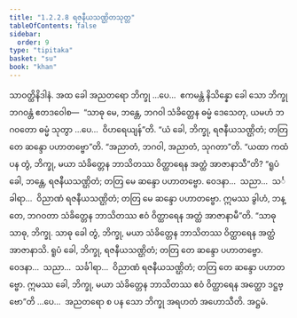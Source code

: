 ```yaml
---
title: "1.2.2.8 ရဇနီယသဏ္ဌိတသုတ္တ"
tableOfContents: false
sidebar:
  order: 9
type: "tipitaka"
basket: "su"
book: "khan"
---
```



<DynamicBreadcrumb />

<Division number="70" book="khan">

<Paragraph number="368" book="khan">
သာဝတ္ထိနိဒါနံ. အထ ခေါ အညတရော ဘိက္ခု …ပေ…  ဧကမန္တံ နိသိန္နော ခေါ သော ဘိက္ခု ဘဂဝန္တံ ဧတဒဝေါစ—  “သာဓု မေ, ဘန္တေ, ဘဂဝါ သံခိတ္တေန ဓမ္မံ ဒေသေတု, ယမဟံ ဘဂဝတော ဓမ္မံ သုတွာ …ပေ…  ဝိဟရေယျန်”တိ. “ယံ ခေါ, ဘိက္ခု, ရဇနီယသဏ္ဌိတံ; တတြ တေ ဆန္ဒော ပဟာတဗ္ဗော”တိ. “အညာတံ, ဘဂဝါ, အညာတံ, သုဂတာ”တိ.
</Paragraph>

<Paragraph number="369" book="khan">
“ယထာ ကထံ ပန တွံ, ဘိက္ခု, မယာ သံခိတ္တေန ဘာသိတဿ ဝိတ္ထာရေန အတ္ထံ အာဇာနာသီ”တိ? “ရူပံ ခေါ, ဘန္တေ, ရဇနီယသဏ္ဌိတံ; တတြ မေ ဆန္ဒော ပဟာတဗ္ဗော. ဝေဒနာ…  သညာ…  သင်္ခါရာ…  ဝိညာဏံ ရဇနီယသဏ္ဌိတံ; တတြ မေ ဆန္ဒော ပဟာတဗ္ဗော. ဣမဿ ခွါဟံ, ဘန္တေ, ဘဂဝတာ သံခိတ္တေန ဘာသိတဿ ဧဝံ ဝိတ္ထာရေန အတ္ထံ အာဇာနာမီ”တိ.
</Paragraph>

<Paragraph number="370" book="khan">
“သာဓု သာဓု, ဘိက္ခု. သာဓု ခေါ တွံ, ဘိက္ခု, မယာ သံခိတ္တေန ဘာသိတဿ ဝိတ္ထာရေန အတ္ထံ အာဇာနာသိ. ရူပံ ခေါ, ဘိက္ခု, ရဇနီယသဏ္ဌိတံ; တတြ တေ ဆန္ဒော ပဟာတဗ္ဗော. ဝေဒနာ…  သညာ…  သင်္ခါရာ…  ဝိညာဏံ ရဇနီယသဏ္ဌိတံ; တတြ တေ ဆန္ဒော ပဟာတဗ္ဗော. ဣမဿ ခေါ, ဘိက္ခု, မယာ သံခိတ္တေန ဘာသိတဿ ဧဝံ ဝိတ္ထာရေန အတ္ထော ဒဋ္ဌဗ္ဗော”တိ …ပေ…  အညတရော စ ပန သော ဘိက္ခု အရဟတံ အဟောသီတိ.

</Paragraph>
</Division>

<Paragraph number="371" type="center" book="khan">
အဋ္ဌမံ.
</Paragraph>